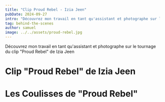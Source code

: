 ```yaml
---
title: "Clip Proud Rebel - Izia Jeen"
pubDate: 2024-09-27
intro: "Découvrez mon travail en tant qu'assistant et photographe sur le tournage du clip Proud Rebel de Izia Jeen"
tag: behind-the-scenes
author: samuel
image: ../../assets/proud-rebel.jpg
---
```



Découvrez mon travail en tant qu'assistant et photographe sur le tournage du clip "Proud Rebel" de Izia Jeen

# Clip "Proud Rebel" de Izia Jeen
<YouTube id="https://www.youtube.com/embed/FKZfxkPd4wk?si=j8sa474vkJrrxOcy"></YouTube>

# Les Coulisses de "Proud Rebel"

<ImageGallery folder="proud-rebel" />